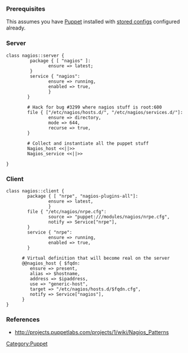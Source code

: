 === Prerequisites ===
This assumes you have [[Puppet]] installed with [[Stored Configs with Puppet|stored configs]] configured already.

=== Server ===
<pre>
class nagios::server {
         package { [ "nagios" ]:
                ensure => latest;
         }
         service { "nagios":
                ensure => running,
                enabled => true,
                }
        }
 
        # Hack for bug #3299 where nagios stuff is root:600
        file { ["/etc/nagios/hosts.d/", "/etc/nagios/services.d/"]:
                ensure => directory,
                mode => 644,
                recurse => true,
        }

        # Collect and instantiate all the puppet stuff
        Nagios_host <<||>>
        Nagios_service <<||>>

}
</pre>
=== Client ===
<pre>
class nagios::client {
        package { [ "nrpe", "nagios-plugins-all"]:
                ensure => latest,
                }
        file { "/etc/nagios/nrpe.cfg":
                source => "puppet:///modules/nagios/nrpe.cfg",
                notify => Service["nrpe"],
        }
        service { "nrpe":
                ensure => running,
                enabled => true,
        }
 
      # Virtual definition that will become real on the server
      @@nagios_host { $fqdn:
         ensure => present,
         alias => $hostname,
         address => $ipaddress,
         use => "generic-host",
         target => "/etc/nagios/hosts.d/$fqdn.cfg",
         notify => Service["nagios"],
      }
}
</pre>

=== References ===
* http://projects.puppetlabs.com/projects/1/wiki/Nagios_Patterns

[[Category:Puppet]]